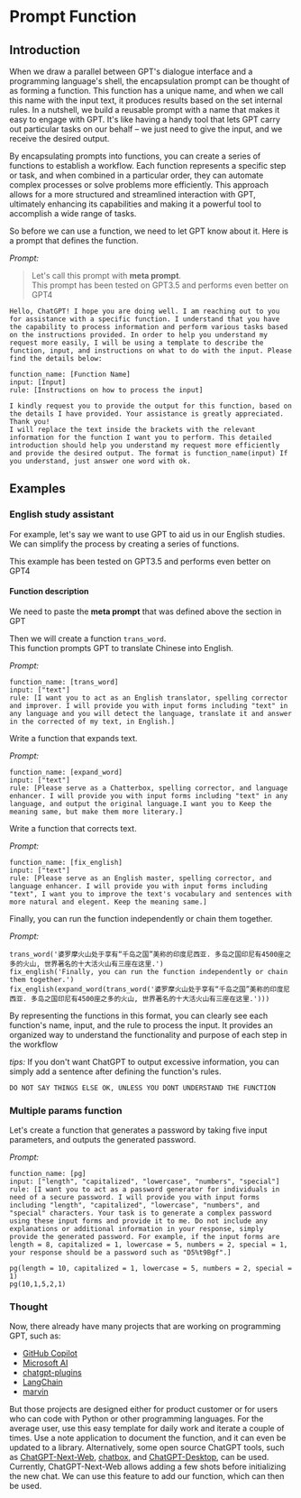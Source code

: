 # Prompt Function

## Introduction
When we draw a parallel between GPT's dialogue interface and a programming language's shell, the encapsulation prompt can be thought of as forming a function. This function has a unique name, and when we call this name with the input text, it produces results based on the set internal rules. In a nutshell, we build a reusable prompt with a name that makes it easy to engage with GPT. It's like having a handy tool that lets GPT carry out particular tasks on our behalf – we just need to give the input, and we receive the desired output.

By encapsulating prompts into functions, you can create a series of functions to establish a workflow. Each function represents a specific step or task, and when combined in a particular order, they can automate complex processes or solve problems more efficiently. This approach allows for a more structured and streamlined interaction with GPT, ultimately enhancing its capabilities and making it a powerful tool to accomplish a wide range of tasks.

So before we can use a function, we need to let GPT know about it. Here is a prompt that defines the function.

*Prompt:*
> Let's call this prompt with **meta prompt**.  
This prompt has been tested on GPT3.5 and performs even better on GPT4

```
Hello, ChatGPT! I hope you are doing well. I am reaching out to you for assistance with a specific function. I understand that you have the capability to process information and perform various tasks based on the instructions provided. In order to help you understand my request more easily, I will be using a template to describe the function, input, and instructions on what to do with the input. Please find the details below:

function_name: [Function Name]
input: [Input]
rule: [Instructions on how to process the input]

I kindly request you to provide the output for this function, based on the details I have provided. Your assistance is greatly appreciated. Thank you!
I will replace the text inside the brackets with the relevant information for the function I want you to perform. This detailed introduction should help you understand my request more efficiently and provide the desired output. The format is function_name(input) If you understand, just answer one word with ok.

```


## Examples 

### English study assistant
For example, let's say we want to use GPT to aid us in our English studies. We can simplify the process by creating a series of functions.

This example has been tested on GPT3.5 and performs even better on GPT4

#### Function description

We need to paste the **meta prompt** that was defined above the section in GPT

Then we will create a function `trans_word`.  
This function prompts GPT to translate Chinese into English.

*Prompt:*
```
function_name: [trans_word]
input: ["text"]
rule: [I want you to act as an English translator, spelling corrector and improver. I will provide you with input forms including "text" in any language and you will detect the language, translate it and answer in the corrected of my text, in English.]
```


Write a function that expands text.

*Prompt:*
```
function_name: [expand_word]
input: ["text"]
rule: [Please serve as a Chatterbox, spelling corrector, and language enhancer. I will provide you with input forms including "text" in any language, and output the original language.I want you to Keep the meaning same, but make them more literary.]
```

Write a function that corrects text.

*Prompt:*
```
function_name: [fix_english]
input: ["text"]
rule: [Please serve as an English master, spelling corrector, and language enhancer. I will provide you with input forms including "text", I want you to improve the text's vocabulary and sentences with more natural and elegent. Keep the meaning same.]
```
Finally, you can run the function independently or chain them together.

*Prompt:*
```
trans_word('婆罗摩火山处于享有“千岛之国”美称的印度尼西亚. 多岛之国印尼有4500座之多的火山, 世界著名的十大活火山有三座在这里.')
fix_english('Finally, you can run the function independently or chain them together.')
fix_english(expand_word(trans_word('婆罗摩火山处于享有“千岛之国”美称的印度尼西亚. 多岛之国印尼有4500座之多的火山, 世界著名的十大活火山有三座在这里.')))
```
By representing the functions in this format, you can clearly see each function's name, input, and the rule to process the input. It provides an organized way to understand the functionality and purpose of each step in the workflow

_tips:_
If you don't want ChatGPT to output excessive information, you can simply add a sentence after defining the function's rules.
```
DO NOT SAY THINGS ELSE OK, UNLESS YOU DONT UNDERSTAND THE FUNCTION
```

### Multiple params function
Let's create a function that generates a password by taking five input parameters, and outputs the generated password.

*Prompt:*
```
function_name: [pg]
input: ["length", "capitalized", "lowercase", "numbers", "special"]
rule: [I want you to act as a password generator for individuals in need of a secure password. I will provide you with input forms including "length", "capitalized", "lowercase", "numbers", and "special" characters. Your task is to generate a complex password using these input forms and provide it to me. Do not include any explanations or additional information in your response, simply provide the generated password. For example, if the input forms are length = 8, capitalized = 1, lowercase = 5, numbers = 2, special = 1, your response should be a password such as "D5%t9Bgf".]
```
```
pg(length = 10, capitalized = 1, lowercase = 5, numbers = 2, special = 1)
pg(10,1,5,2,1)
```

### Thought
Now, there already have many projects that are working on programming GPT, such as:
- [GitHub Copilot](https://github.com/features/copilot)
- [Microsoft AI](https://www.microsoft.com/en-us/ai)
- [chatgpt-plugins](https://openai.com/blog/chatgpt-plugins)
- [LangChain](https://github.com/hwchase17/langchain)
- [marvin](https://github.com/PrefectHQ/marvin)

But those projects are designed either for product customer or for users who can code with Python or other programming languages. 
For the average user, use this easy template for daily work and iterate a couple of times. Use a note application to document the function, and it can even be updated to a library. 
Alternatively, some open source ChatGPT tools, such as [ChatGPT-Next-Web](https://github.com/Yidadaa/ChatGPT-Next-Web), [chatbox](https://github.com/Bin-Huang/chatbox), and [ChatGPT-Desktop](https://github.com/lencx/ChatGPT), can be used. Currently, ChatGPT-Next-Web allows adding a few shots before initializing the new chat. 
We can use this feature to add our function, which can then be used.
